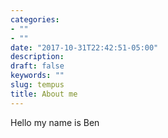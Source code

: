 ```yaml
---
categories:
- ""
- ""
date: "2017-10-31T22:42:51-05:00"
description: 
draft: false
keywords: ""
slug: tempus
title: About me
---
```


Hello my name is Ben